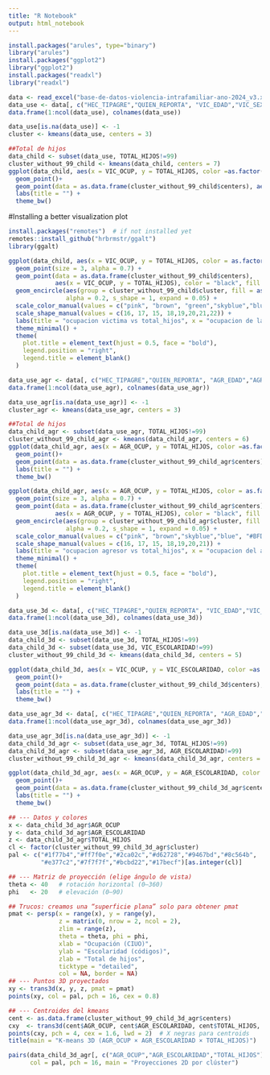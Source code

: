 ```yaml
---
title: "R Notebook"
output: html_notebook
---
```


```r
install.packages("arules", type="binary")
library("arules")
install.packages("ggplot2")
library("ggplot2")
install.packages("readxl")
library("readxl")
```

```r
data <- read_excel("base-de-datos-violencia-intrafamiliar-ano-2024_v3.xlsx")
data_use <- data[, c("HEC_TIPAGRE","QUIEN_REPORTA", "VIC_EDAD","VIC_SEXO","TOTAL_HIJOS","VIC_OCUP","VIC_DISC")]
data.frame(1:ncol(data_use), colnames(data_use))
```

```r
data_use[is.na(data_use)] <- -1
cluster <- kmeans(data_use, centers = 3)
```

```r
##Total de hijos
data_child <- subset(data_use, TOTAL_HIJOS!=99)
cluster_without_99_child <- kmeans(data_child, centers = 7)
ggplot(data_child, aes(x = VIC_OCUP, y = TOTAL_HIJOS, color =as.factor(cluster_without_99_child$cluster)))+
  geom_point()+
  geom_point(data = as.data.frame(cluster_without_99_child$centers), aes(x = VIC_OCUP, y = TOTAL_HIJOS), color="black", size=4, shape=17)+
  labs(title = "") +
  theme_bw()
```

#Installing a better visualization plot

```r
install.packages("remotes")  # if not installed yet
remotes::install_github("hrbrmstr/ggalt")
library(ggalt)
```


```r
ggplot(data_child, aes(x = VIC_OCUP, y = TOTAL_HIJOS, color = as.factor(cluster_without_99_child$cluster), shape = as.factor(cluster_without_99_child$cluster))) +
  geom_point(size = 3, alpha = 0.7) +                                   
  geom_point(data = as.data.frame(cluster_without_99_child$centers),                    
             aes(x = VIC_OCUP, y = TOTAL_HIJOS), color = "black", fill = "gray", size = 5, shape = 21) +
  geom_encircle(aes(group = cluster_without_99_child$cluster, fill = as.factor(cluster_without_99_child$cluster)), 
                alpha = 0.2, s_shape = 1, expand = 0.05) +              
  scale_color_manual(values = c("pink", "brown", "green","skyblue","blue", "violet","salmon")) +
  scale_shape_manual(values = c(16, 17, 15, 18,19,20,21,22)) +                   
  labs(title = "ocupacion victima vs total_hijos", x = "ocupacion de la victima", y = "total hijos") +
  theme_minimal() +
  theme(
    plot.title = element_text(hjust = 0.5, face = "bold"),
    legend.position = "right",
    legend.title = element_blank()
  )
```
```r
data_use_agr <- data[, c("HEC_TIPAGRE","QUIEN_REPORTA", "AGR_EDAD","AGR_SEXO","TOTAL_HIJOS","AGR_OCUP")]
data.frame(1:ncol(data_use_agr), colnames(data_use_agr))
```

```r
data_use_agr[is.na(data_use_agr)] <- -1
cluster_agr <- kmeans(data_use_agr, centers = 3)
```

```r
##Total de hijos
data_child_agr <- subset(data_use_agr, TOTAL_HIJOS!=99)
cluster_without_99_child_agr <- kmeans(data_child_agr, centers = 6)
ggplot(data_child_agr, aes(x = AGR_OCUP, y = TOTAL_HIJOS, color =as.factor(cluster_without_99_child_agr$cluster)))+
  geom_point()+
  geom_point(data = as.data.frame(cluster_without_99_child_agr$centers), aes(x = AGR_OCUP, y = TOTAL_HIJOS), color="black", size=4, shape=17)+
  labs(title = "") +
  theme_bw()
```
```r
ggplot(data_child_agr, aes(x = AGR_OCUP, y = TOTAL_HIJOS, color = as.factor(cluster_without_99_child_agr$cluster), shape = as.factor(cluster_without_99_child_agr$cluster))) +
  geom_point(size = 3, alpha = 0.7) +                                   
  geom_point(data = as.data.frame(cluster_without_99_child_agr$centers),                    
             aes(x = AGR_OCUP, y = TOTAL_HIJOS), color = "black", fill = "black", size = 5, shape = 21) +
  geom_encircle(aes(group = cluster_without_99_child_agr$cluster, fill = as.factor(cluster_without_99_child_agr$cluster)), 
                alpha = 0.2, s_shape = 1, expand = 0.05) +              
  scale_color_manual(values = c("pink", "brown","skyblue","blue", "#BFD641","salmon")) +
  scale_shape_manual(values = c(16, 17, 15, 18,19,20,21)) +                   
  labs(title = "ocupacion agresor vs total_hijos", x = "ocupacion del agresor", y = "total hijos") +
  theme_minimal() +
  theme(
    plot.title = element_text(hjust = 0.5, face = "bold"),
    legend.position = "right",
    legend.title = element_blank()
  )
```
```r
data_use_3d <- data[, c("HEC_TIPAGRE","QUIEN_REPORTA", "VIC_EDAD","VIC_SEXO","TOTAL_HIJOS","VIC_OCUP","VIC_DISC","VIC_ESCOLARIDAD")]
data.frame(1:ncol(data_use_3d), colnames(data_use_3d))
```

```r
data_use_3d[is.na(data_use_3d)] <- -1
data_child_3d <- subset(data_use_3d, TOTAL_HIJOS!=99)
data_child_3d <- subset(data_use_3d, VIC_ESCOLARIDAD!=99)
cluster_without_99_child_3d <- kmeans(data_child_3d, centers = 5)
```

```r
ggplot(data_child_3d, aes(x = VIC_OCUP, y = VIC_ESCOLARIDAD, color =as.factor(cluster_without_99_child_3d$cluster)))+
  geom_point()+
  geom_point(data = as.data.frame(cluster_without_99_child_3d$centers), aes(x = VIC_OCUP, y = VIC_ESCOLARIDAD), color="black", size=4, shape=17)+
  labs(title = "") +
  theme_bw()
```
```r
data_use_agr_3d <- data[, c("HEC_TIPAGRE","QUIEN_REPORTA", "AGR_EDAD","AGR_SEXO","TOTAL_HIJOS","AGR_OCUP","AGR_ESCOLARIDAD")]
data.frame(1:ncol(data_use_agr_3d), colnames(data_use_agr_3d))
```


```r
data_use_agr_3d[is.na(data_use_agr_3d)] <- -1
data_child_3d_agr <- subset(data_use_agr_3d, TOTAL_HIJOS!=99)
data_child_3d_agr <- subset(data_use_agr_3d, AGR_ESCOLARIDAD!=99)
cluster_without_99_child_3d_agr <- kmeans(data_child_3d_agr, centers = 5)
```

```r
ggplot(data_child_3d_agr, aes(x = AGR_OCUP, y = AGR_ESCOLARIDAD, color =as.factor(cluster_without_99_child_3d_agr$cluster)))+
  geom_point()+
  geom_point(data = as.data.frame(cluster_without_99_child_3d_agr$centers), aes(x = AGR_OCUP, y = AGR_ESCOLARIDAD), color="black", size=4, shape=17)+
  labs(title = "") +
  theme_bw()
```

```r
## --- Datos y colores
x <- data_child_3d_agr$AGR_OCUP
y <- data_child_3d_agr$AGR_ESCOLARIDAD
z <- data_child_3d_agr$TOTAL_HIJOS
cl <- factor(cluster_without_99_child_3d_agr$cluster)
pal <- c("#1f77b4","#ff7f0e","#2ca02c","#d62728","#9467bd","#8c564b",
         "#e377c2","#7f7f7f","#bcbd22","#17becf")[as.integer(cl)]

## --- Matriz de proyección (elige ángulo de vista)
theta <- 40   # rotación horizontal (0–360)
phi   <- 20   # elevación (0–90)

## Trucos: creamos una “superficie plana” solo para obtener pmat
pmat <- persp(x = range(x), y = range(y),
              z = matrix(0, nrow = 2, ncol = 2),
              zlim = range(z),
              theta = theta, phi = phi,
              xlab = "Ocupación (CIUO)",
              ylab = "Escolaridad (códigos)",
              zlab = "Total de hijos",
              ticktype = "detailed",
              col = NA, border = NA)
## --- Puntos 3D proyectados
xy <- trans3d(x, y, z, pmat = pmat)
points(xy, col = pal, pch = 16, cex = 0.8)

## --- Centroides del kmeans
cent <- as.data.frame(cluster_without_99_child_3d_agr$centers)
cxy  <- trans3d(cent$AGR_OCUP, cent$AGR_ESCOLARIDAD, cent$TOTAL_HIJOS, pmat = pmat)
points(cxy, pch = 4, cex = 1.6, lwd = 2)  # X negras para centroids
title(main = "K-means 3D (AGR_OCUP × AGR_ESCOLARIDAD × TOTAL_HIJOS)")

```

```r
pairs(data_child_3d_agr[, c("AGR_OCUP","AGR_ESCOLARIDAD","TOTAL_HIJOS")],
      col = pal, pch = 16, main = "Proyecciones 2D por clúster")

```

